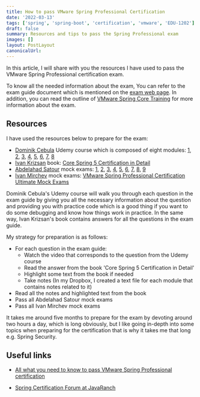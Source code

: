 ```yaml
---
title: How to pass VMware Spring Professional Certification
date: '2022-03-13'
tags: ['spring', 'spring-boot', 'certification', 'vmware', 'EDU-1202']
draft: false
summary: Resources and tips to pass the Spring Professional exam
images: []
layout: PostLayout
canonicalUrl:
---
```


In this article, I will share with you the resources I have used to pass the VMware Spring Professional certification exam.

To know all the needed information about the exam, You can refer to the exam guide document which is mentioned on the [exam web page][exam-web-page]. In addition, you can read the outline of [VMware Spring Core Training][vmware-training-course] for more information about the exam.

## Resources

I have used the resources below to prepare for the exam:

- [Dominik Cebula][dominik-cebula-about] Udemy course which is composed of eight modules: [1][domink-course-1], [2][domink-course-2], [3][domink-course-3], [4][domink-course-4], [5][domink-course-5], [6][domink-course-6], [7][domink-course-7], [8][domink-course-8]
- [Ivan Krizsan][ivan-krizsan-about] book: [Core Spring 5 Certification in Detail][ivan-krizsan-book]
- [Abdelahad Satour][ad-satour-about] mock exams: [1][ad-satour-exam-1], [2][ad-satour-exam-2], [3][ad-satour-exam-3], [4][ad-satour-exam-4], [5][ad-satour-exam-5], [6][ad-satour-exam-6], [7][ad-satour-exam-7], [8][ad-satour-exam-8], [9][ad-satour-exam-9]
- [Ivan Mirchev][ivan-mirchev-about] mock exams: [VMware Spring Professional Certification Ultimate Mock Exams][ivan-mirchev-course]

Dominik Cebula's Udemy course will walk you through each question in the exam guide by giving you all the necessary information about the question and providing you with practice code which is a good thing if you want to do some debugging and know how things work in practice. In the same way, Ivan Krizsan's book contains answers for all the questions in the exam guide.

My strategy for preparation is as follows:

- For each question in the exam guide:
  - Watch the video that corresponds to the question from the Udemy course
  - Read the answer from the book 'Core Spring 5 Certification in Detail'
  - Highlight some text from the book if needed
  - Take notes (In my Dropbox, I created a text file for each module that contains notes related to it)
- Read all the notes and highlighted text from the book
- Pass all Abdelahad Satour mock exams
- Pass all Ivan Mirchev mock exams

It takes me around five months to prepare for the exam by devoting around two hours a day, which is long obviously, but I like going in-depth into some topics when preparing for the certification that is why it takes me that long e.g. Spring Security.

## Useful links

- [All what you need to know to pass VMware Spring Professional certification](https://www.ad-satour.com/information-technology/technologie-certifications/all-what-you-need-to-know-to-pass-vmware-spring-professional-certification/#h-general-information-on-certification)

- [Spring Certification Forum at JavaRanch](https://coderanch.com/f/210/spring-certification)

[ad-satour-exam-1]: https://www.ad-satour.com/information-technology/mock-exams/vmware-spring-professional-2020-2021-mock-exam-1/
[ad-satour-exam-2]: https://www.ad-satour.com/information-technology/mock-exams/vmware-spring-professional-2020-2021-mock-exam-2/
[ad-satour-exam-3]: https://www.ad-satour.com/information-technology/mock-exams/vmware-spring-professional-2020-2021-mock-exam-3/
[ad-satour-exam-4]: https://www.ad-satour.com/information-technology/mock-exams/vmware-spring-professional-2020-2021-mock-exam-4/
[ad-satour-exam-5]: https://www.ad-satour.com/information-technology/mock-exams/vmware-spring-professional-2020-2021-mock-exam-5/
[ad-satour-exam-6]: https://www.ad-satour.com/information-technology/mock-exams/vmware-spring-professional-2020-2021-mock-exam-6/
[ad-satour-exam-7]: https://www.ad-satour.com/information-technology/mock-exams/vmware-spring-professional-2020-2021-mock-exam-7/
[ad-satour-exam-8]: https://www.ad-satour.com/information-technology/mock-exams/vmware-spring-professional-2020-2021-mock-exam-8/
[ad-satour-exam-9]: https://www.ad-satour.com/information-technology/mock-exams/vmware-spring-professional-2020-2021-mock-exam-9/
[ad-satour-about]: https://www.ad-satour.com/about
[ivan-krizsan-about]: https://www.ivankrizsan.se/about-2/
[dominik-cebula-about]: http://dominikcebula.com/#about
[ivan-mirchev-about]: https://www.udemy.com/user/ivan-mirchev-5/
[domink-course-1]: https://www.udemy.com/course/spring-certified-tutorial/
[domink-course-2]: https://www.udemy.com/course/spring-professional-certification-exam-tutorial-module-02/
[domink-course-3]: https://www.udemy.com/course/spring-professional-certification-exam-tutorial-module-03/
[domink-course-4]: https://www.udemy.com/course/spring-professional-certification-exam-tutorial-module-04-spring-boot/
[domink-course-5]: https://www.udemy.com/course/spring-professional-certification-exam-tutorial-module-05/
[domink-course-6]: https://www.udemy.com/course/spring-professional-certification-exam-tutorial-module-06/
[domink-course-7]: https://www.udemy.com/course/spring-professional-certification-exam-tutorial-module-07/
[domink-course-8]: https://www.udemy.com/course/spring-professional-certification-exam-tutorial-module-08/
[ivan-mirchev-course]: https://www.udemy.com/course/vmware-spring-professional-edu-1202-ultimate-mock-exams
[ivan-krizsan-book]: https://www.kobo.com/en/en/ebook/core-spring-5-certification-in-detail
[exam-web-page]: https://www.vmware.com/learning/certification/vcp-spring-exam.html
[vmware-training-course]: https://mylearn.vmware.com/mgrReg/courses.cfm?ui=www_edu&a=one&id_subject=94106

